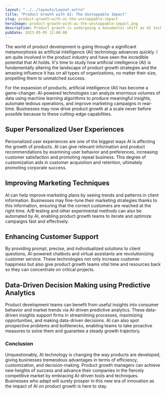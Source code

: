 ```yaml
---
layout: "../../layouts/Layout.astro"
title: "Product Growth with AI: The Unstoppable Impact"
slug: product-growth-with-ai-the-unstoppable-impact
heroImage: product-growth-with-ai-the-unstoppable-impact.png
description: Product growth is undergoing a monumental shift as AI technology rapidly advances. As a product expert, I've witnessed AI's immense potential firsthand. Let's explore how AI revolutionizes product growth strategies and its profound impact on businesses of all sizes.
pubDate: 2023-05-05 12:00:00
---
```



The world of product development is going through a significant metamorphosis as artificial intelligence (AI) technology advances quickly.
I am quite involved in the product industry and have seen the incredible potential that AI holds.
It's time to study how artificial intelligence (AI) is fundamentally altering the landscape of product growth strategies and the amazing influence it has on all types of organizations, no matter their size, propelling them to unmatched success.

For the expansion of products, artificial intelligence (AI) has become a game-changer. AI-powered technologies can analyze enormous volumes of data using machine learning algorithms to produce meaningful insights, automate tedious operations, and improve marketing campaigns in real-time. Businesses may now drive product growth at a scale never before possible because to these cutting-edge capabilities.

## Super Personalized User Experiences
Personalized user experiences are one of the biggest ways AI is affecting the growth of products. AI can give relevant information and product recommendations by examining user behavior and preferences, increasing customer satisfaction and promoting repeat business. This degree of customization aids in customer acquisition and retention, ultimately promoting corporate success.

## Improving Marketing Techniques
AI can help improve marketing plans by seeing trends and patterns in client information. Businesses may fine-tune their marketing strategies thanks to this information, ensuring that the correct customers are reached at the right time. A/B testing and other experimental methods can also be automated by AI, enabling product growth teams to iterate and optimize campaigns fast and effectively.

## Enhancing Customer Support
By providing prompt, precise, and individualized solutions to client questions, AI-powered chatbots and virtual assistants are revolutionizing customer service. These technologies not only increase customer happiness but also give product growth teams vital time and resources back so they can concentrate on critical projects.

## Data-Driven Decision Making using Predictive Analytics
Product development teams can benefit from useful insights into consumer behavior and market trends via AI-driven predictive analytics. These data-driven insights support firms in streamlining processes, maximizing opportunities, and making data-driven decisions. AI can also spot prospective problems and bottlenecks, enabling teams to take proactive measures to solve them and guarantee a steady growth trajectory.

### Conclusion
Unquestionably, AI technology is changing the way products are developed, giving businesses tremendous advantages in terms of efficiency, customization, and decision-making. Product growth managers can achieve new heights of success and advance their companies in the fiercely competitive market by embracing AI-driven tools and techniques. Businesses who adapt will surely prosper in this new era of innovation as the impact of AI on product growth is here to stay.